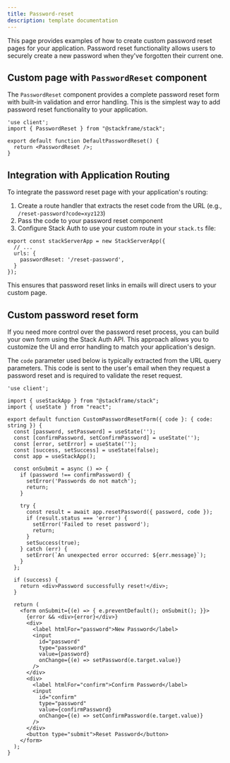 ```yaml
---
title: Password-reset
description: template documentation
---
```


This page provides examples of how to create custom password reset pages for your application. Password reset functionality allows users to securely create a new password when they've forgotten their current one.

## Custom page with `PasswordReset` component

The `PasswordReset` component provides a complete password reset form with built-in validation and error handling. This is the simplest way to add password reset functionality to your application.

```tsx  
'use client';
import { PasswordReset } from "@stackframe/stack";

export default function DefaultPasswordReset() {
  return <PasswordReset />;
}
```

## Integration with Application Routing

To integrate the password reset page with your application's routing:

1. Create a route handler that extracts the reset code from the URL (e.g., `/reset-password?code=xyz123`)
2. Pass the code to your password reset component
3. Configure Stack Auth to use your custom route in your `stack.ts` file:

```tsx
export const stackServerApp = new StackServerApp({
  // ...
  urls: {
    passwordReset: '/reset-password',
  }
});
```

This ensures that password reset links in emails will direct users to your custom page.


## Custom password reset form

If you need more control over the password reset process, you can build your own form using the Stack Auth API. This approach allows you to customize the UI and error handling to match your application's design.

The `code` parameter used below is typically extracted from the URL query parameters. This code is sent to the user's email when they request a password reset and is required to validate the reset request.

```tsx
'use client';

import { useStackApp } from "@stackframe/stack";
import { useState } from "react";

export default function CustomPasswordResetForm({ code }: { code: string }) {
  const [password, setPassword] = useState('');
  const [confirmPassword, setConfirmPassword] = useState('');
  const [error, setError] = useState('');
  const [success, setSuccess] = useState(false);
  const app = useStackApp();

  const onSubmit = async () => {
    if (password !== confirmPassword) {
      setError('Passwords do not match');
      return;
    }

    try {
      const result = await app.resetPassword({ password, code });
      if (result.status === 'error') {
        setError('Failed to reset password');
        return;
      }
      setSuccess(true);
    } catch (err) {
      setError(`An unexpected error occurred: ${err.message}`);
    }
  };

  if (success) {
    return <div>Password successfully reset!</div>;
  }

  return (
    <form onSubmit={(e) => { e.preventDefault(); onSubmit(); }}>
      {error && <div>{error}</div>}
      <div>
        <label htmlFor="password">New Password</label>
        <input
          id="password"
          type="password"
          value={password}
          onChange={(e) => setPassword(e.target.value)}
        />
      </div>
      <div>
        <label htmlFor="confirm">Confirm Password</label>
        <input
          id="confirm"
          type="password"
          value={confirmPassword}
          onChange={(e) => setConfirmPassword(e.target.value)}
        />
      </div>
      <button type="submit">Reset Password</button>
    </form>
  );
}
```
